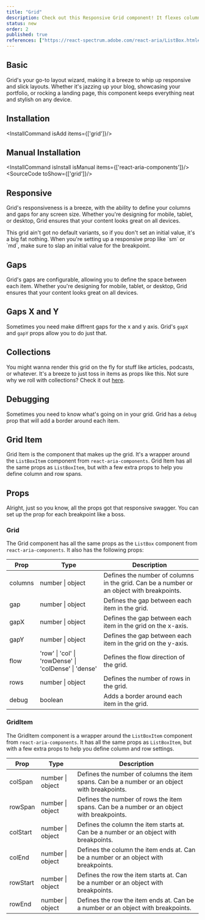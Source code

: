 ```yaml
---
title: "Grid"
description: Check out this Responsive Grid component! It flexes columns and gaps to fit any device, boosting your UI’s vibe and usability. Perfect for keeping web app content tight and on point, no matter the screen size.
status: new
order: 2
published: true
references: ["https://react-spectrum.adobe.com/react-aria/ListBox.html#props"]
---
```


## Basic
Grid's your go-to layout wizard, making it a breeze to whip up responsive and slick layouts. Whether it's jazzing up your blog, showcasing your portfolio, or rocking a landing page, this component keeps everything neat and stylish on any device.

<How withNoPadding isCenter={false} toUse="surfaces/grid-basic-demo" />

## Installation
<InstallCommand isAdd items={['grid']}/>

## Manual Installation
<InstallCommand isInstall isManual items={['react-aria-components']}/>
<SourceCode toShow={['grid']}/>

## Responsive
Grid's responsiveness is a breeze, with the ability to define your columns and gaps for any screen size. Whether you're designing for mobile, tablet, or desktop, Grid ensures that your content looks great on all devices.

<Note intent="primary">
  This grid ain't got no default variants, so if you don't set an initial value, it's a big fat nothing. When you're setting up a responsive prop like `sm` or `md`, make sure to slap an initial value for the breakpoint.
</Note>

<How withNoPadding isCenter={false} toUse="surfaces/grid-responsive-demo" />

## Gaps
Grid's gaps are configurable, allowing you to define the space between each item. Whether you're designing for mobile, tablet, or desktop, Grid ensures that your content looks great on all devices.
<How withNoPadding isCenter={false} toUse="surfaces/grid-gap-demo" />

## Gaps X and Y
Sometimes you need make diffrent gaps for the x and y axis. Grid's `gapX` and `gapY` props allow you to do just that.
<How withNoPadding isCenter={false} toUse="surfaces/grid-gap-x-y-demo" />

## Collections
You might wanna render this grid on the fly for stuff like articles, podcasts, or whatever. It's a breeze to just toss in items as props like this. Not sure why we roll with collections? Check it out [here](https://react-spectrum.adobe.com/react-aria/collections.html#why-not-array-map).

<How withNoPadding isCenter={false} toUse="surfaces/grid-collections-demo" />

## Debugging
Sometimes you need to know what's going on in your grid. Grid has a `debug` prop that will add a border around each item.
<How withNoPadding isCenter={false} toUse="surfaces/grid-debug-demo" />

## Grid Item
Grid Item is the component that makes up the grid. It's a wrapper around the `ListBoxItem` component from `react-aria-components`. Grid Item has all the same props as `ListBoxItem`, but with a few extra props to help you define column and row spans.

<How withNoPadding isCenter={false} toUse="surfaces/grid-item-demo" />

## Props
Alright, just so you know, all the props got that responsive swagger. You can set up the prop for each breakpoint like a boss.

### Grid
The Grid component has all the same props as the `ListBox` component from `react-aria-components`. It also has the following props:

| Prop | Type | Description |
| --- | --- | --- |
| columns | number \| object | Defines the number of columns in the grid. Can be a number or an object with breakpoints. |
| gap | number \| object | Defines the gap between each item in the grid. |
| gapX | number \| object | Defines the gap between each item in the grid on the x-axis. |
| gapY | number \| object | Defines the gap between each item in the grid on the y-axis. |
| flow | 'row' \| 'col' \| 'rowDense' \| 'colDense' \| 'dense' | Defines the flow direction of the grid. |
| rows | number \| object | Defines the number of rows in the grid. |
| debug | boolean | Adds a border around each item in the grid. |

### GridItem
The GridItem component is a wrapper around the `ListBoxItem` component from `react-aria-components`. It has all the same props as `ListBoxItem`, but with a few extra props to help you define column and row settings.

| Prop | Type | Description |
| --- | --- | --- |
| colSpan | number \| object | Defines the number of columns the item spans. Can be a number or an object with breakpoints. |
| rowSpan | number \| object | Defines the number of rows the item spans. Can be a number or an object with breakpoints. |
| colStart | number \| object | Defines the column the item starts at. Can be a number or an object with breakpoints. |
| colEnd | number \| object | Defines the column the item ends at. Can be a number or an object with breakpoints. |
| rowStart | number \| object | Defines the row the item starts at. Can be a number or an object with breakpoints. |
| rowEnd | number \| object | Defines the row the item ends at. Can be a number or an object with breakpoints. |
